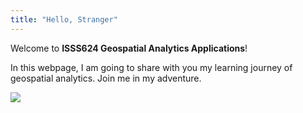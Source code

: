 ```yaml
---
title: "Hello, Stranger"
---
```


Welcome to **ISSS624 Geospatial Analytics Applications**!

In this webpage, I am going to share with you my learning journey of geospatial analytics. Join me in my adventure.

![](images/pusheen-fly.gif)
